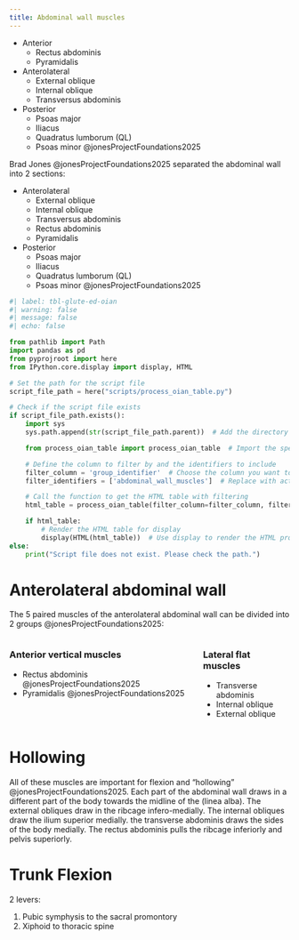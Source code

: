 ```yaml
---
title: Abdominal wall muscles
---
```






- Anterior
    - Rectus abdominis
    - Pyramidalis
- Anterolateral
    - External oblique
    - Internal oblique
    - Transversus abdominis
- Posterior
    - Psoas major
    - Iliacus
    - Quadratus lumborum (QL)
    - Psoas minor @jonesProjectFoundations2025


::: {.callout-note}
Brad Jones @jonesProjectFoundations2025 separated the abdominal wall into 2 sections:

- Anterolateral
    - External oblique
    - Internal oblique
    - Transversus abdominis
    - Rectus abdominis
    - Pyramidalis
- Posterior
    - Psoas major
    - Iliacus
    - Quadratus lumborum (QL)
    - Psoas minor @jonesProjectFoundations2025
:::


```python
#| label: tbl-glute-ed-oian
#| warning: false
#| message: false
#| echo: false

from pathlib import Path
import pandas as pd
from pyprojroot import here
from IPython.core.display import display, HTML

# Set the path for the script file
script_file_path = here("scripts/process_oian_table.py")

# Check if the script file exists
if script_file_path.exists():
    import sys
    sys.path.append(str(script_file_path.parent))  # Add the directory of the script to the system path

    from process_oian_table import process_oian_table  # Import the specific function

    # Define the column to filter by and the identifiers to include
    filter_column = 'group_identifier'  # Choose the column you want to filter by
    filter_identifiers = ['abdominal_wall_muscles']  # Replace with actual identifiers you want to include

    # Call the function to get the HTML table with filtering
    html_table = process_oian_table(filter_column=filter_column, filter_identifiers=filter_identifiers)

    if html_table:
        # Render the HTML table for display
        display(HTML(html_table))  # Use display to render the HTML properly
else:
    print("Script file does not exist. Please check the path.")

```


# Anterolateral abdominal wall

The 5 paired muscles of the anterolateral abdominal wall can be divided into 2 groups @jonesProjectFoundations2025:

::: {.columns}
::: {.column}
### Anterior vertical muscles

- Rectus abdominis @jonesProjectFoundations2025
- Pyramidalis @jonesProjectFoundations2025

:::
::: {.column}

### Lateral flat muscles

- Transverse abdominis
- Internal oblique
- External oblique

:::
:::




# Hollowing

All of these muscles are important for flexion and "hollowing" @jonesProjectFoundations2025.
Each part of the abdominal wall draws in a different part of the body towards the midline of the (linea alba).
The external obliques draw in the ribcage infero-medially.
The internal obliques draw the ilium superior medially.
the transverse abdominis draws the sides of the body medially.
The rectus abdominis pulls the ribcage inferiorly and pelvis superiorly.


# Trunk Flexion

2 levers:

1. Pubic symphysis to the sacral promontory
1. Xiphoid to thoracic spine

